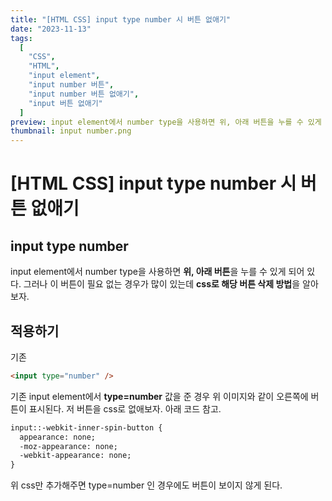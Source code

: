 ```yaml
---
title: "[HTML CSS] input type number 시 버튼 없애기"
date: "2023-11-13"
tags:
  [
    "CSS",
    "HTML",
    "input element",
    "input number 버튼",
    "input number 버튼 없애기",
    "input 버튼 없애기"
  ]
preview: input element에서 number type을 사용하면 위, 아래 버튼을 누를 수 있게 되어 있다. 그러나 이 버튼이 필요 없는 경우가 많이 있는데 css로 해당 버튼 삭제 방법을 알아보자.
thumbnail: input number.png
---
```


# [HTML CSS] input type number 시 버튼 없애기

## input type number

input element에서 number type을 사용하면 **위, 아래 버튼**을 누를 수 있게 되어 있다. 그러나 이 버튼이 필요 없는 경우가 많이 있는데 **css로 해당 버튼 삭제 방법**을 알아보자.

## 적용하기

기존

```HTML
<input type="number" />
```

<PostImage
  src="https://raw.githubusercontent.com/Codiving/blog-posts/main/Images/공유/input number_1.png"
  alt="이미지1"
/>

기존 input element에서 **type=number** 값을 준 경우 위 이미지와 같이 오른쪽에 버튼이 표시된다. 저 버튼을 css로 없애보자. 아래 코드 참고.

```HTML
input::-webkit-inner-spin-button {
  appearance: none;
  -moz-appearance: none;
  -webkit-appearance: none;
}
```

위 css만 추가해주면 type=number 인 경우에도 버튼이 보이지 않게 된다.

<PostImage
  src="https://raw.githubusercontent.com/Codiving/blog-posts/main/Images/공유/input number_2.png"
  alt="이미지2"
/>
